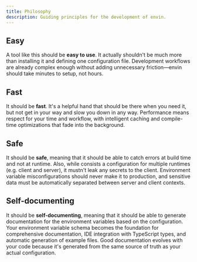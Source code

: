 ```yaml
---
title: Philosophy
description: Guiding principles for the development of envin.
---
```


## Easy

A tool like this should be **easy to use**. It actually shouldn't be much more than installing it and defining one configuration file. Development workflows are already complex enough without adding unnecessary friction—envin should take minutes to setup, not hours.

## Fast

It should be **fast**. It's a helpful hand that should be there when you need it, but not get in your way and slow you down in any way. Performance means respect for your time and workflow, with intelligent caching and compile-time optimizations that fade into the background.

## Safe

It should be **safe**, meaning that it should be able to catch errors at build time and not at runtime. Also, while consists a configuration for multiple runtimes (e.g. client and server), it mustn't leak any secrets to the client. Environment variable misconfigurations should never make it to production, and sensitive data must be automatically separated between server and client contexts.

## Self-documenting

It should be **self-documenting**, meaning that it should be able to generate documentation for the environment variables based on the configuration. Your environment variable schema becomes the foundation for comprehensive documentation, IDE integration with TypeScript types, and automatic generation of example files. Good documentation evolves with your code because it's generated from the same source of truth as your actual configuration.
